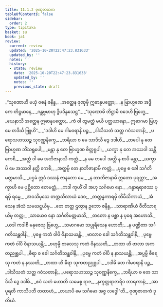 ```yaml
---
title: 11.1.2 ဇုဏှဇာတက
tableOfContents: false
sidebar:
  order: 2
type: tipitaka
basket: su
book: ja1
review:
  current: review
  updated: '2025-10-20T22:47:23.831633'
  updated_by: ''
  notes: ''
  history:
  - state: review
    date: '2025-10-20T22:47:23.831633'
    updated_by: ''
    notes: ''
    previous_state: draft
---
```



<DynamicBreadcrumb />


<ReviewStatus review={frontmatter.review} showDetails={true} />

<HypothesisAnnotation frontmatter={frontmatter} />

<Division number="13" book="ja1" e="ch" v="22" p="227">

<Paragraph number="2120" type="verses" book="ja1">
_“သုဏောဟိ မယှံ ဝစနံ ဇနိန္ဒ,_  
_အတ္ထေန ဇုဏှမှိ ဣဓာနုပတ္တော;_  
_န ဗြာဟ္မဏေ အဒ္ဓိကေ တိဋ္ဌမာနေ,_  
_ဂန္တဗ္ဗမာဟု ဒွိပဒိန္ဒသေဋ္ဌ”._  

</Paragraph>

</Division>
<Division number="14" book="ja1" e="ch" v="22" p="227">

<Paragraph number="2121" type="verses" book="ja1">
_“သုဏောမိ တိဋ္ဌာမိ ဝဒေဟိ ဗြဟ္မေ,_  
_ယေနာသိ အတ္ထေန ဣဓာနုပတ္တော;_  
_ကံ ဝါ တွမတ္ထံ မယိ ပတ္ထယာနော,_  
ဣဓာဂမာ ဗြဟ္မေ တဒိင်္ဃ ဗြူဟိ”._  

</Paragraph>

</Division>
<Division number="15" book="ja1" e="ch" v="22" p="227">

<Paragraph number="2122" type="verses" book="ja1">
_“ဒဒါဟိ မေ ဂါမဝရာနိ ပဉ္စ,_  
_ဒါသီသတံ သတ္တ ဂဝံသတာနိ;_  
_ပရောသဟဿဉ္စ သုဝဏ္ဏနိက္ခေ,_  
_ဘရိယာ စ မေ သာဒိသီ ဒွေ ဒဒါဟိ._  

</Paragraph>

</Division>
<Division number="16" book="ja1" e="ch" v="22" p="227">

<Paragraph number="2123" type="verses" book="ja1">
_တပေါ နု တေ ဗြာဟ္မဏ ဘိံသရူပေါ,_  
_မန္တာ နု တေ ဗြာဟ္မဏ စိတ္တရူပါ;_  
_ယက္ခာ နု တေ အဿဝါ သန္တိ ကေစိ,_  
_အတ္ထံ ဝါ မေ အဘိဇာနာသိ ကတ္တံ._  

</Paragraph>

</Division>
<Division number="17" book="ja1" e="ch" v="22" p="228">

<Paragraph number="2124" type="verses" book="ja1">
_န မေ တပေါ အတ္ထိ န စာပိ မန္တာ,_  
_ယက္ခာပိ မေ အဿဝါ နတ္ထိ ကေစိ;_  
_အတ္ထမ္ပိ တေ နာဘိဇာနာမိ ကတ္တံ,_  
_ပုဗ္ဗေ စ ခေါ သင်္ဂတိမတ္တမာသိ._  

</Paragraph>

</Division>
<Division number="18" book="ja1" e="ch" v="22" p="228">

<Paragraph number="2125" type="verses" book="ja1">
_ပဌမံ ဣဒံ ဒဿနံ ဇာနတော မေ,_  
_န တာဘိဇာနာမိ ဣတော ပုရတ္ထာ;_  
_အက္ခာဟိ မေ ပုစ္ဆိတော ဧတမတ္ထံ,_  
_ကဒါ ကုဟိံ ဝါ အဟု သင်္ဂမော နော._  

</Paragraph>

</Division>
<Division number="19" book="ja1" e="ch" v="22" p="228">

<Paragraph number="2126" type="verses" book="ja1">
_ဂန္ဓာရရာဇဿ ပုရမှိ ရမ္မေ,_  
_အဝသိမှသေ တက္ကသီလာယံ ဒေဝ;_  
_တတ္ထန္ဓကာရမှိ တိမီသိကာယံ,_  
_အံသေန အံသံ သမဃဋ္ဋယိမှ._  

</Paragraph>

</Division>
<Division number="20" book="ja1" e="ch" v="22" p="228">

<Paragraph number="2127" type="verses" book="ja1">
_တေ တတ္ထ ဌတွာန ဥဘော ဇနိန္ဒ,_  
_သာရာဏိယံ ဝီတိသာရယိမှ တတ္ထ;_  
_သာယေဝ နော သင်္ဂတိမတ္တမာသိ,_  
_တတော န ပစ္ဆာ န ပုရေ အဟောသိ._  

</Paragraph>

</Division>
<Division number="21" book="ja1" e="ch" v="22" p="228">

<Paragraph number="2128" type="verses" book="ja1">
_ယဒါ ကဒါစိ မနုဇေသု ဗြဟ္မေ,_  
_သမာဂမော သပ္ပုရိသေန ဟောတိ;_  
_န ပဏ္ဍိတာ သင်္ဂတိသန္ထဝါနိ,_  
_ပုဗ္ဗေ ကတံ ဝါပိ ဝိနာသယန္တိ._  

</Paragraph>

</Division>
<Division number="22" book="ja1" e="ch" v="22" p="228">

<Paragraph number="2129" type="verses" book="ja1">
_ဗာလာဝ ခေါ သင်္ဂတိသန္ထဝါနိ,_  
_ပုဗ္ဗေ ကတံ ဝါပိ ဝိနာသယန္တိ;_  
_ဗဟုမ္ပိ ဗာလေသု ကတံ ဝိနဿတိ,_  
_တထာ ဟိ ဗာလာ အကတညုရူပါ._  

</Paragraph>

</Division>
<Division number="23" book="ja1" e="ch" v="22" p="228">

<Paragraph number="2130" type="verses" book="ja1">
_ဓီရာ စ ခေါ သင်္ဂတိသန္ထဝါနိ,_  
_ပုဗ္ဗေ ကတံ ဝါပိ န နာသယန္တိ;_  
_အပ္ပမ္ပိ ဓီရေသု ကတံ န နဿတိ,_  
_တထာ ဟိ ဓီရာ သုကတညုရူပါ._  

</Paragraph>

</Division>
<Division number="24" book="ja1" e="ch" v="22" p="229">

<Paragraph number="2131" type="verses" book="ja1">
_ဒဒါမိ တေ ဂါမဝရာနိ ပဉ္စ,_  
_ဒါသီသတံ သတ္တ ဂဝံသတာနိ;_  
_ပရောသဟဿဉ္စ သုဝဏ္ဏနိက္ခေ,_  
_ဘရိယာ စ တေ သာဒိသီ ဒွေ ဒဒါမိ._  

</Paragraph>

</Division>
<Division number="25" book="ja1" e="ch" v="22" p="229">

<Paragraph number="2132" type="verses" book="ja1">
_ဧဝံ သတံ ဟောတိ သမေစ္စ ရာဇ,_  
_နက္ခတ္တရာဇာရိဝ တာရကာနံ;_  
_အာပူရတီ ကာသိပတီ တထာဟံ,_  
_တယာပိ မေ သင်္ဂမော အဇ္ဇ လဒ္ဓေါ”တိ._  


</Paragraph>
</Division>

<Paragraph number="2133" type="center" book="ja1">
ဇုဏှဇာတကံ ဒုတိယံ.
</Paragraph>